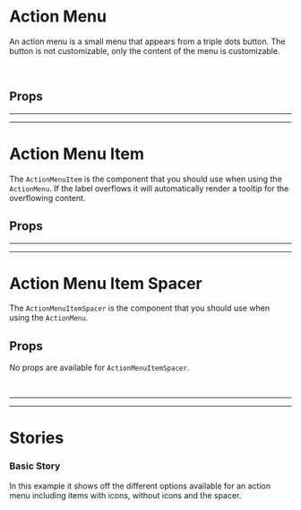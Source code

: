 
<Meta title="Components/Action Menu" of={ActionMenuItem} />

# Action Menu

<Canvas>
  <Story id="components-action-menu--basic" />
</Canvas>

An action menu is a small menu that appears from a triple dots button. The button is not customizable, only the content
of the menu is customizable.

<br />

## Props

<ArgsTable of={ActionMenu} />

<hr /><hr />

# Action Menu Item

The `ActionMenuItem` is the component that you should use when using the `ActionMenu`. If the label overflows it will automatically render
a tooltip for the overflowing content.

## Props

<ArgsTable of={ActionMenuItem} />

<hr /><hr />

# Action Menu Item Spacer

The `ActionMenuItemSpacer` is the component that you should use when using the `ActionMenu`.

## Props

No props are available for `ActionMenuItemSpacer`.

<br /><hr /><hr />

# Stories

### Basic Story

In this example it shows off the different options available for an action menu including items with icons, without icons and the spacer.

<Canvas>
  <Story id="components-action-menu--basic" />
</Canvas>
<br/>
<br/>
<br/>
<br/>